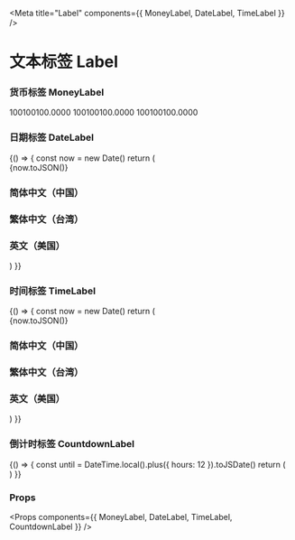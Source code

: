 
<Meta title="Label" components={{ MoneyLabel, DateLabel, TimeLabel }} />

# 文本标签 Label

### 货币标签 MoneyLabel

<Preview>
  <Story name="MoneyLabel">
    <div className="u-flex u-flex-col">
      <MoneyLabel symbol={'¥'}>
        100100100.0000
      </MoneyLabel>
      <MoneyLabel thousand={' '}>
        100100100.0000
      </MoneyLabel>
      <MoneyLabel symbol={'IDR'} thousand={'.'} decimal={','}>
        100100100.0000
      </MoneyLabel>
    </div>
  </Story>
</Preview>

### 日期标签 DateLabel

<Preview>
  <Story name="DateLabel">
    {() => {
      const now = new Date()
      return (
        <div>
          {now.toJSON()}
          <h3 className="u-font-bold u-my-4">简体中文（中国）</h3>
          <div className="u-flex u-flex-col">
            <DateLabel value={now} locale={'zh-CN'} kind={'2012-03-14'}></DateLabel>
            <DateLabel value={now} locale={'zh-CN'} kind={'2012/3/14'}></DateLabel>
            <DateLabel value={now} locale={'zh-CN'} kind={'2012年3月'}></DateLabel>
            <DateLabel value={now} locale={'zh-CN'} kind={'2012年3月14日'}></DateLabel>
            <DateLabel value={now} locale={'zh-CN'} kind={'3月14日'}></DateLabel>
            <DateLabel value={now} locale={'zh-CN'} kind={'三月十四日'}></DateLabel>
            <DateLabel value={now} locale={'zh-CN'} kind={'二○一二年三月'}></DateLabel>
            <DateLabel value={now} locale={'zh-CN'} kind={'二○一二年三月十四日'}></DateLabel>
            <DateLabel value={now} locale={'zh-CN'} kind={'周三'}></DateLabel>
            <DateLabel value={now} locale={'zh-CN'} kind={'星期三'}></DateLabel>
          </div>
          <h3 className="u-font-bold u-my-4">繁体中文（台湾）</h3>
          <div className="u-flex u-flex-col">
            <DateLabel value={now} locale={'zh-TW'} kind={'週三'}></DateLabel>
          </div>
          <h3 className="u-font-bold u-my-4">英文（美国）</h3>
          <div className="u-flex u-flex-col">
            <DateLabel value={now} locale={'en-US'} kind={'2012-03-14'}></DateLabel>
            <DateLabel value={now} locale={'en-US'} kind={'2012/3/14'}></DateLabel>
            <DateLabel value={now} locale={'en-US'} kind={'14-Mar-12'}></DateLabel>
            <DateLabel value={now} locale={'en-US'} kind={'14-Mar-2012'}></DateLabel>
            <DateLabel value={now} locale={'en-US'} kind={'2012-03-14'}></DateLabel>
            <DateLabel value={now} locale={'en-US'} kind={'2012/3/14'}></DateLabel>
            <DateLabel value={now} locale={'en-US'} kind={'3/14'}></DateLabel>
            <DateLabel value={now} locale={'en-US'} kind={'3/14/12'}></DateLabel>
            <DateLabel value={now} locale={'en-US'} kind={'Mar-12'}></DateLabel>
            <DateLabel value={now} locale={'en-US'} kind={'March 14, 2012'}></DateLabel>
            <DateLabel value={now} locale={'en-US'} kind={'March-12'}></DateLabel>
          </div>
        </div>
      )
    }}
  </Story>
</Preview>

### 时间标签 TimeLabel

<Preview>
  <Story name="TimeLabel">
    {() => {
      const now = new Date()
      return (
        <div>
          {now.toJSON()}
          <h3 className="u-font-bold u-my-4">简体中文（中国）</h3>
          <div className="u-flex u-flex-col">
            <TimeLabel value={now} locale={'zh-CN'} kind={'13时30分'}></TimeLabel>
            <TimeLabel value={now} locale={'zh-CN'} kind={'13时30分55秒'}></TimeLabel>
            <TimeLabel value={now} locale={'zh-CN'} kind={'下午 1:30:55'}></TimeLabel>
            <TimeLabel value={now} locale={'zh-CN'} kind={'下午1时30分'}></TimeLabel>
            <TimeLabel value={now} locale={'zh-CN'} kind={'下午1时30分55秒'}></TimeLabel>
            <TimeLabel value={now} locale={'zh-CN'} kind={'下午一时三十分'}></TimeLabel>
            <TimeLabel value={now} locale={'zh-CN'} kind={'十三时三十分'}></TimeLabel>
          </div>
          <h3 className="u-font-bold u-my-4">繁体中文（台湾）</h3>
          <div className="u-flex u-flex-col">
            <TimeLabel value={now} locale={'zh-TW'} kind={'13時30分'}></TimeLabel>
            <TimeLabel value={now} locale={'zh-TW'} kind={'13時30分55秒'}></TimeLabel>
            <TimeLabel value={now} locale={'zh-TW'} kind={'下午 1:30:55'}></TimeLabel>
            <TimeLabel value={now} locale={'zh-TW'} kind={'下午1時30分'}></TimeLabel>
            <TimeLabel value={now} locale={'zh-TW'} kind={'下午1時30分55秒'}></TimeLabel>
            <TimeLabel value={now} locale={'zh-TW'} kind={'下午一時三十分'}></TimeLabel>
            <TimeLabel value={now} locale={'zh-TW'} kind={'十三時三十分'}></TimeLabel>
          </div>
          <h3 className="u-font-bold u-my-4">英文（美国）</h3>
          <div className="u-flex u-flex-col">
            <TimeLabel value={now} locale={'en-US'} kind={'13:30'}></TimeLabel>
            <TimeLabel value={now} locale={'en-US'} kind={'13:30:55'}></TimeLabel>
            <TimeLabel value={now} locale={'en-US'} kind={'1:30 PM'}></TimeLabel>
            <TimeLabel value={now} locale={'en-US'} kind={'1:30:55 PM'}></TimeLabel>
          </div>
        </div>
      )
    }}
  </Story>
</Preview>

### 倒计时标签 CountdownLabel

<Preview>
  <Story name="CountdownLabel">
    {() => {
      const until = DateTime.local().plus({ hours: 12 }).toJSDate()
      return (
        <div className="u-flex u-flex-col">
          <CountdownLabel until={until} format={'hh:mm:ss'} />
          <CountdownLabel until={until} format={'hh:mm:ss:SSS'} frequency={1} />
        </div>
      )
    }}
  </Story>
</Preview>

### Props

<Props components={{ MoneyLabel, DateLabel, TimeLabel, CountdownLabel }} />